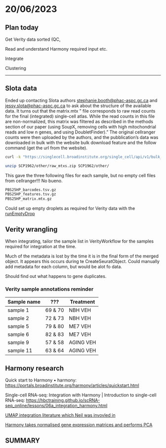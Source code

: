 # 20/06/2023

## Plan today

Get Verity data sorted (QC,

Read and understand Harmony required input etc.

Integrate

Clustering

------------------------------------------------------------------------

## Slota data

Ended up contacting Slota authors [stephanie.booth\@phac-aspc.gc.ca](mailto:stephanie.booth@phac-aspc.gc.ca){.email} and [jessy.slota\@phac-aspc.gc.ca](mailto:jessy.slota@phac-aspc.gc.ca){.email} to ask about the structure of the available data. It turns out that the matrix.mtx " file corresponds to raw read counts for the final (integrated) single-cell atlas. While the read counts in this file are non-normalized, this matrix was filtered as described in the methods section of our paper (using SoupX, removing cells with high mitochondrial reads and low n genes, and using DoubletFinder)." The original cellranger counts were then uploaded by the authors, and the pubblication's data was downloaded in bulk with the website bulk download feature and the follow command (get the url from the website).

```bash
curl -k "https://singlecell.broadinstitute.org/single_cell/api/v1/bulk_download/generate_curl_config?accessions=SCP1962&auth_code=VnryYEj9&directory=all&context=study" -o cfg.txt; curl -K cfg.txt && rm cfg.txt

unzip SCP1962/other/raw_mtxs.zip SCP1962/other/
```

This gave the three following files for each sample, but no empty cell files from cellranger!!! No bueno.

```r

PBS25HP_barcodes.tsv.gz
PBS25HP_features.tsv.gz
PBS25HP_matrix.mtx.gz  
```

Could set up empty droplets as required for Verity data with the [runEmptyDrop](https://rdrr.io/github/compbiomed/singleCellTK/man/runEmptyDrops.html)

## Verity wrangling

When integrating, tailor the sample list in VerityWorkflow for the samples required for integration at the time.

Much of the metadata is lost by the time it is in the final form of the merged object. It appears this occurs during te CreateSeuratObject. Could manually add metadata for each column, but would be alot fo data.

Should find out what happens to gene duplicates.

### Verity sample annotations reminder

| Sample name | ???     | Treatment |
|-------------|---------|-----------|
| sample 1    | 69 & 70 | NBH VEH   |
| sample 2    | 72 & 73 | NBH VEH   |
| sample 5    | 79 & 80 | ME7 VEH   |
| sample 6    | 82 & 83 | ME7 VEH   |
| sample 9    | 57 & 58 | AGING VEH |
| sample 11   | 63 & 64 | AGING VEH |

## Harmony research

Quick start to Harmony • harmony: <https://portals.broadinstitute.org/harmony/articles/quickstart.html>

Single-cell RNA-seq: Integration with Harmony \| Introduction to single-cell RNA-seq: <https://hbctraining.github.io/scRNA-seq_online/lessons/06a_integration_harmony.html>

[UMAP integration literature which Neil was invovled in](https://www.nature.com/articles/s41467-022-33542-z)

[Harmony takes normalised gene expression matrices and performs PCA](By%20default,%20Harmony%20accepts%20a%20normalized%20gene%20expression%20matrix%20and%20performs%20PCA.%20Since%20here%20we%20already%20have%20the%20PCs,%20we%20specify%20do_pca=FALSE.%20The%20matrix%20harmony_embeddings%20is%20the%20matrix%20of%20Harmony%20corrected%20PCA%20embeddings.)

## SUMMARY
